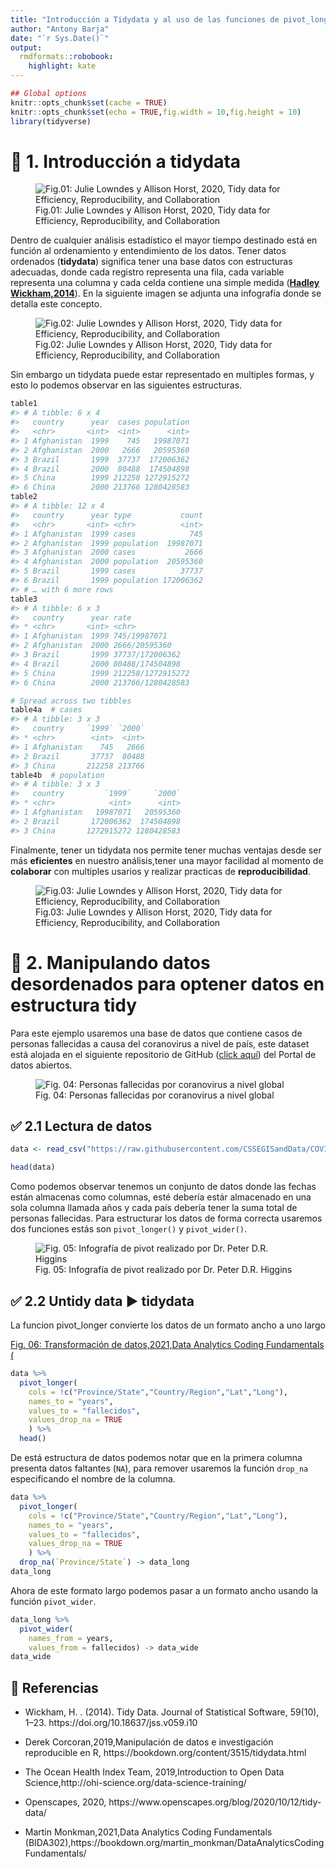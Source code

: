 ```yaml
---
title: "Introducción a Tidydata y al uso de las funciones de pivot_longer y pivot_wider"
author: "Antony Barja"
date: "`r Sys.Date()`"
output:
  rmdformats::robobook:
    highlight: kate
---
```


```r
## Global options
knitr::opts_chunk$set(cache = TRUE)
knitr::opts_chunk$set(echo = TRUE,fig.width = 10,fig.height = 10)
library(tidyverse)
```

# 🔴 1. Introducción a tidydata 

![Fig.01: Julie Lowndes y Allison Horst, 2020, Tidy data for Efficiency, Reproducibility, and Collaboration](https://www.openscapes.org/img/blog/tidydata/tidydata_7.jpg)

Dentro de cualquier análisis estadístico el mayor tiempo destinado está en función al ordenamiento y entendimiento de los datos.
Tener datos ordenados (**tidydata**) significa tener una base datos con estructuras adecuadas, donde cada registro representa una fila, cada variable representa una columna y cada celda contiene una simple medida ([**Hadley Wickham,2014**](https://www.jstatsoft.org/article/view/v059i10)). En la siguiente imagen se adjunta una infografía donde se detalla este concepto.

![Fig.02: Julie Lowndes y Allison Horst, 2020, Tidy data for Efficiency, Reproducibility, and Collaboration](https://www.openscapes.org/img/blog/tidydata/tidydata_1.jpg)

Sin embargo un tidydata puede estar representado en multiples formas, y esto lo podemos observar en las siguientes estructuras.

```r
table1
#> # A tibble: 6 x 4
#>   country      year  cases population
#>   <chr>       <int>  <int>      <int>
#> 1 Afghanistan  1999    745   19987071
#> 2 Afghanistan  2000   2666   20595360
#> 3 Brazil       1999  37737  172006362
#> 4 Brazil       2000  80488  174504898
#> 5 China        1999 212258 1272915272
#> 6 China        2000 213766 1280428583
table2
#> # A tibble: 12 x 4
#>   country      year type           count
#>   <chr>       <int> <chr>          <int>
#> 1 Afghanistan  1999 cases            745
#> 2 Afghanistan  1999 population  19987071
#> 3 Afghanistan  2000 cases           2666
#> 4 Afghanistan  2000 population  20595360
#> 5 Brazil       1999 cases          37737
#> 6 Brazil       1999 population 172006362
#> # … with 6 more rows
table3
#> # A tibble: 6 x 3
#>   country      year rate             
#> * <chr>       <int> <chr>            
#> 1 Afghanistan  1999 745/19987071     
#> 2 Afghanistan  2000 2666/20595360    
#> 3 Brazil       1999 37737/172006362  
#> 4 Brazil       2000 80488/174504898  
#> 5 China        1999 212258/1272915272
#> 6 China        2000 213766/1280428583

# Spread across two tibbles
table4a  # cases
#> # A tibble: 3 x 3
#>   country     `1999` `2000`
#> * <chr>        <int>  <int>
#> 1 Afghanistan    745   2666
#> 2 Brazil       37737  80488
#> 3 China       212258 213766
table4b  # population
#> # A tibble: 3 x 3
#>   country         `1999`     `2000`
#> * <chr>            <int>      <int>
#> 1 Afghanistan   19987071   20595360
#> 2 Brazil       172006362  174504898
#> 3 China       1272915272 1280428583
```

Finalmente, tener un tidydata nos permite tener muchas ventajas desde ser más **eficientes** en nuestro análisis,tener una mayor facilidad al momento de **colaborar** con multiples usarios y realizar practicas de **reproducibilidad**.

![Fig.03: Julie Lowndes y Allison Horst, 2020, Tidy data for Efficiency, Reproducibility, and Collaboration](https://www.openscapes.org/img/blog/tidydata/tidydata_6.jpg)


# 🔴 2. Manipulando datos desordenados para optener datos en estructura tidy

Para este ejemplo usaremos una base de datos que contiene casos de personas fallecidas a causa del coranovirus a nivel de país, este dataset está alojada en el siguiente repositorio de GitHub ([click aquí](https://github.com/CSSEGISandData/COVID-19)) del Portal de datos abiertos.

![Fig. 04: Personas fallecidas por coranovirus a nivel global](https://user-images.githubusercontent.com/23284899/143327753-90b98071-13cf-408f-a53a-234524c96af5.png)


## ✅ 2.1 Lectura de datos 

```r
data <- read_csv("https://raw.githubusercontent.com/CSSEGISandData/COVID-19/master/csse_covid_19_data/csse_covid_19_time_series/time_series_covid19_deaths_global.csv")
```

```r
head(data)
```

Como podemos observar tenemos un conjunto de datos donde las fechas están almacenas como columnas, esté debería estár almacenado en una sola columna llamada años y cada país debería tener la suma total de personas fallecidas. Para estructurar los datos de forma correcta usaremos dos funciones estás son `pivot_longer()` y `pivot_wider()`.

![Fig. 05: Infografía de pivot realizado por Dr. Peter D.R. Higgins](https://user-images.githubusercontent.com/13680616/78810457-61239a80-7996-11ea-9466-13e72e3c5db3.png)


## ✅ 2.2 Untidy data ▶ tidydata 
La funcion pivot_longer convierte los datos de un formato ancho a uno largo

[Fig. 06: Transformación de datos,2021,Data Analytics Coding Fundamentals ( ](https://bookdown.org/martin_monkman/DataAnalyticsCodingFundamentals/static/img/tidyr-pivot_wider_longer.gif)

```r
data %>% 
  pivot_longer(
    cols = !c("Province/State","Country/Region","Lat","Long"),
    names_to = "years",
    values_to = "fallecidos",
    values_drop_na = TRUE 
    ) %>% 
  head()
```

De está estructura de datos podemos notar que en la primera columna presenta datos faltantes (`NA`), para remover usaremos la función `drop_na` especificando el nombre de la columna.  

```r
data %>% 
  pivot_longer(
    cols = !c("Province/State","Country/Region","Lat","Long"),
    names_to = "years",
    values_to = "fallecidos",
    values_drop_na = TRUE 
    ) %>% 
  drop_na(`Province/State`) -> data_long
data_long
```

Ahora de este formato largo podemos pasar a un formato ancho usando la función `pivot_wider`.


```r
data_long %>% 
  pivot_wider(
    names_from = years,
    values_from = fallecidos) -> data_wide
data_wide
```

## 🔴 Referencias 

- Wickham, H. . (2014). Tidy Data. Journal of Statistical Software, 59(10), 1–23. https://doi.org/10.18637/jss.v059.i10

- Derek Corcoran,2019,Manipulación de datos e investigación reproducible en R, https://bookdown.org/content/3515/tidydata.html

- The Ocean Health Index Team, 2019,Introduction to Open Data Science,http://ohi-science.org/data-science-training/

- Openscapes, 2020, https://www.openscapes.org/blog/2020/10/12/tidy-data/

- Martin Monkman,2021,Data Analytics Coding Fundamentals (BIDA302),https://bookdown.org/martin_monkman/DataAnalyticsCodingFundamentals/
